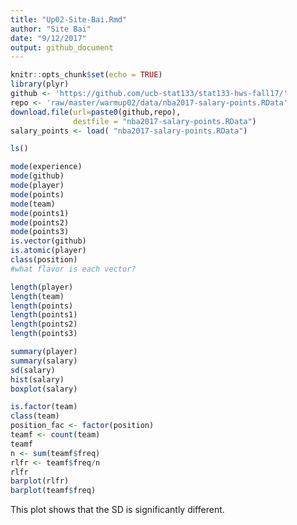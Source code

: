 ```yaml
---
title: "Up02-Site-Bai.Rmd"
author: "Site Bai"
date: "9/12/2017"
output: github_document
---
```


```r
knitr::opts_chunk$set(echo = TRUE)
library(plyr)
github <- 'https://github.com/ucb-stat133/stat133-hws-fall17/'
repo <- 'raw/master/warmup02/data/nba2017-salary-points.RData'
download.file(url=paste0(github,repo),
              destfile = "nba2017-salary-points.RData")
salary_points <- load( "nba2017-salary-points.RData")

ls()
```

```r
mode(experience)
mode(github)
mode(player)
mode(points)
mode(team)
mode(points1)
mode(points2)
mode(points3)
is.vector(github)
is.atomic(player)
class(position)
#what flavor is each vector? 

length(player)
length(team)
length(points)
length(points1)
length(points2)
length(points3)
```

```r
summary(player)
summary(salary)
sd(salary)
hist(salary)
boxplot(salary)
```

```r
is.factor(team)
class(team)
position_fac <- factor(position)
teamf <- count(team)
teamf
n <- sum(teamf$freq)
rlfr <- teamf$freq/n
rlfr
barplot(rlfr)
barplot(teamf$freq)
```
This plot shows that the SD is significantly different.
```r


```

